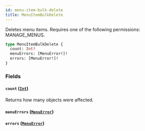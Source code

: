 ```yaml
---
id: menu-item-bulk-delete
title: MenuItemBulkDelete
---
```


Deletes menu items. Requires one of the following permissions: MANAGE_MENUS.

```graphql
type MenuItemBulkDelete {
  count: Int!
  menuErrors: [MenuError!]!
  errors: [MenuError!]!
}
```

### Fields

#### `count` ([`Int`](../../../developer/api-reference/scalars/int))

Returns how many objects were affected.

#### `menuErrors` ([`MenuError`](../../../developer/api-reference/objects/menu-error))

#### `errors` ([`MenuError`](../../../developer/api-reference/objects/menu-error))
